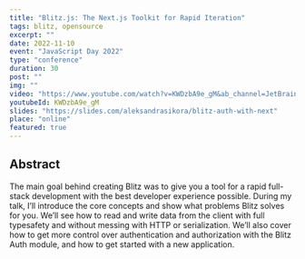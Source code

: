 ```yaml
---
title: "Blitz.js: The Next.js Toolkit for Rapid Iteration"
tags: blitz, opensource
excerpt: ""
date: 2022-11-10
event: "JavaScript Day 2022"
type: "conference"
duration: 30
post: ""
img: ""
video: "https://www.youtube.com/watch?v=KWDzbA9e_gM&ab_channel=JetBrainsTV"
youtubeId: KWDzbA9e_gM
slides: "https://slides.com/aleksandrasikora/blitz-auth-with-next"
place: "online"
featured: true
---
```


## Abstract

The main goal behind creating Blitz was to give you a tool for a rapid full-stack development with the best developer experience possible. During my talk, I’ll introduce the core concepts and show what problems Blitz solves for you. We’ll see how to read and write data from the client with full typesafety and without messing with HTTP or serialization. We’ll also cover how to get more control over authentication and authorization with the Blitz Auth module, and how to get started with a new application.